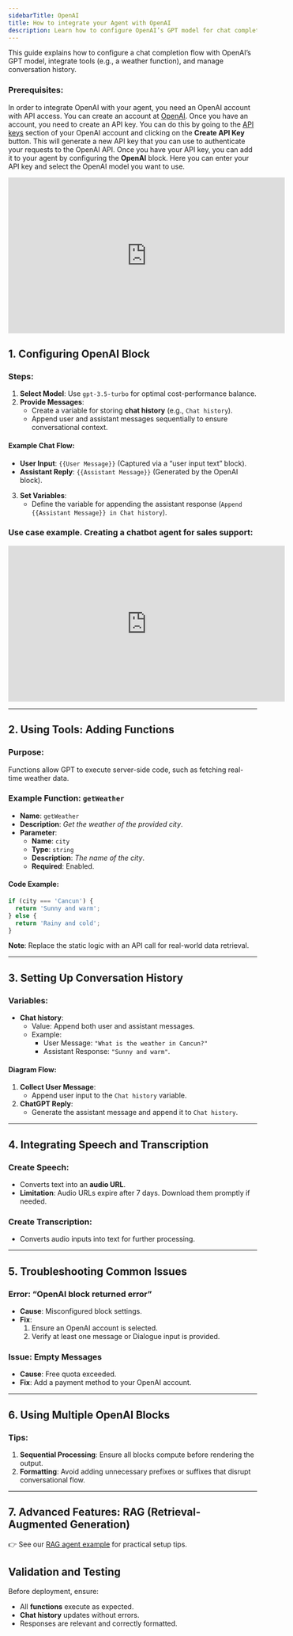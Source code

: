 ```yaml
---
sidebarTitle: OpenAI
title: How to integrate your Agent with OpenAI
description: Learn how to configure OpenAI’s GPT model for chat completions, tool integrations, and conversation history management.
---
```

This guide explains how to configure a chat completion flow with OpenAI’s GPT model, integrate tools (e.g., a weather function), and manage conversation history.

### **Prerequisites**:

In order to integrate OpenAI with your agent, you need an OpenAI account with API access. You can create an account at [OpenAI](https://platform.openai.com/signup).
Once you have an account, you need to create an API key. You can do this by going to the [API keys](https://platform.openai.com/account/api-keys) section of your OpenAI account and clicking on the **Create API Key** button. This will generate a new API key that you can use to authenticate your requests to the OpenAI API.
Once you have your API key, you can add it to your agent by configuring the  **OpenAI** block. Here you can enter your API key and select the OpenAI model you want to use.

<iframe
  width="560"
  height="315"
  src="https://www.youtube.com/embed/a4TMzobl-m0"
  title="YouTube video player"
  frameBorder="0"
  allow="accelerometer; autoplay; clipboard-write; encrypted-media; gyroscope; picture-in-picture; web-share"
  allowFullScreen
></iframe>

## 1. Configuring OpenAI Block

### Steps:
1. **Select Model**: Use `gpt-3.5-turbo` for optimal cost-performance balance.
2. **Provide Messages**:
   - Create a variable for storing **chat history** (e.g., `Chat history`).
   - Append user and assistant messages sequentially to ensure conversational context.

#### Example Chat Flow:
- **User Input**: `{{User Message}}` (Captured via a “user input text” block).
- **Assistant Reply**: `{{Assistant Message}}` (Generated by the OpenAI block).

3. **Set Variables**:
   - Define the variable for appending the assistant response (`Append {{Assistant Message}} in Chat history`).

### Use case example. Creating a chatbot agent for sales support:

<iframe
  width="560"
  height="315"
  src="https://www.youtube.com/embed/S6hfIxkdlRc"
  title="YouTube video player"
  frameBorder="0"
  allow="accelerometer; autoplay; clipboard-write; encrypted-media; gyroscope; picture-in-picture; web-share"
  allowFullScreen
></iframe>


---

## 2. Using Tools: Adding Functions

### Purpose:
Functions allow GPT to execute server-side code, such as fetching real-time weather data.

### Example Function: `getWeather`

- **Name**: `getWeather`
- **Description**: *Get the weather of the provided city*.
- **Parameter**: 
  - **Name**: `city`
  - **Type**: `string`
  - **Description**: *The name of the city*.
  - **Required**: Enabled.

#### Code Example:
```javascript
if (city === 'Cancun') {
  return 'Sunny and warm';
} else {
  return 'Rainy and cold';
}
```

**Note**: Replace the static logic with an API call for real-world data retrieval.

---

## 3. Setting Up Conversation History

### Variables:
- **Chat history**:
  - Value: Append both user and assistant messages.
  - Example: 
    - User Message: `"What is the weather in Cancun?"`
    - Assistant Response: `"Sunny and warm"`.

#### Diagram Flow:
1. **Collect User Message**:
   - Append user input to the `Chat history` variable.
2. **ChatGPT Reply**:
   - Generate the assistant message and append it to `Chat history`.

---

## 4. Integrating Speech and Transcription

### **Create Speech**:
- Converts text into an **audio URL**.
- **Limitation**: Audio URLs expire after 7 days. Download them promptly if needed.

### **Create Transcription**:
- Converts audio inputs into text for further processing.

---

## 5. Troubleshooting Common Issues

### Error: “OpenAI block returned error”
- **Cause**: Misconfigured block settings.
- **Fix**:
  1. Ensure an OpenAI account is selected.
  2. Verify at least one message or Dialogue input is provided.

### Issue: Empty Messages
- **Cause**: Free quota exceeded.
- **Fix**: Add a payment method to your OpenAI account.

---

## 6. Using Multiple OpenAI Blocks

### Tips:
1. **Sequential Processing**: Ensure all blocks compute before rendering the output.
2. **Formatting**: Avoid adding unnecessary prefixes or suffixes that disrupt conversational flow.

---

## 7. Advanced Features: RAG (Retrieval-Augmented Generation)

👉 See our [RAG agent example](https://release0.com/blog/how-to-create-an-agent-with-rag-in-under-5minutes-in-release0) for practical setup tips.

## Validation and Testing

Before deployment, ensure:
- All **functions** execute as expected.
- **Chat history** updates without errors.
- Responses are relevant and correctly formatted.
